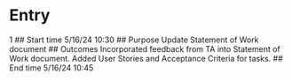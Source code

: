 # Entry 
1
## Start time
5/16/24 10:30
## Purpose
Update Statement of Work document
## Outcomes
Incorporated feedback from TA into Statement of Work document. Added User Stories and Acceptance Criteria for tasks.
## End time
5/16/24 10:45
